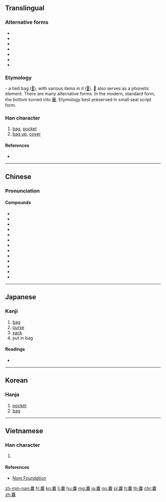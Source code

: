 {{character info/new}}
==Translingual==

===Alternative forms===
* {{l|mul|嚢}}
* {{l|mul|𡄜}}
* {{l|mul|𢑿}}
* {{l|mul|𣡦}}
* {{l|mul|𣡪}}
* {{l|mul|𧛦}}
* {{l|mul|𣡏}}

===Etymology===
{{Han etyl}}
{{liushu|ic}} - a tied bag ([[𣒚]]), with various items in it ([[𤕦]]). 𤕦 also serves as a phonetic element. There are many alternative forms. In the modern, standard form, the bottom turned into [[襄]]. Etymology best preserved in small seal script form.

===Han character===
{{Han char|rn=30|rad=口|as=19|sn=22|four=00732|canj=JBRRV|ids=}}

# [[bag]], [[pocket]]
# [[bag up]], [[cover]]

====References====
* {{Han ref|kx=0215.140|dkj=04633|dj=0438.140|hdz=10707.130|uh=56CA|ud=22218|bh=C56E|bd=50542}}

----

==Chinese==
{{zh-forms}}

===Pronunciation===
{{zh-pron
|m=náng
|c=nong4
|j=nɒ̃11
|mn=lông/long
|w=3naan
|x=lan13
|mc=y
|oc=y
|ma=
|cat=n,v
}}

====Compounds====
* {{zh-l|背囊|backpack}}
* {{zh-l|膽囊|gallbladder}}
* {{zh-l|膠囊|gelatine capsules}}
* {{zh-l|貝羚膠囊}}
* {{zh-l|全天麻膠囊}}
* {{zh-l|獨一味膠囊}}
* {{zh-l|風濕骨痛膠囊}}
* {{zh-l|婦炎淨膠囊}}
* {{zh-l|桂龍咳喘寧膠囊}}
* {{zh-l|猴頭健胃靈膠囊}}
* {{zh-l|金水寶膠囊}}
* {{zh-l|十滴水軟膠囊}}
* {{zh-l|養血生髮膠囊}}

----

==Japanese==

===Kanji===
{{ja-kanji|grade=|rs=口19}}

# [[bag]]
# [[purse]]
# [[sack]]
# put in bag


====Readings====
* {{ja-readings|on=[[のう]] (nō)|kun=[[ふくろ]] (fukuro)}}

----

==Korean==

===Hanja===
{{ko-hanja|hangeul=낭|rv=nang|mr=nang}}

# [[pocket]]
# [[bag]]

----

==Vietnamese==

===Han character===
{{vi-hantu|[[nang]], [[nẵng]]|rs=口19}}

# {{defn|lang=vi|sort=口19}}

====References====
* [http://nomfoundation.org/common/nom_details.php?codepoint=56ca Nom Foundation]

[[zh-min-nan:囊]]
[[fr:囊]]
[[ko:囊]]
[[li:囊]]
[[hu:囊]]
[[mg:囊]]
[[ja:囊]]
[[no:囊]]
[[pl:囊]]
[[tl:囊]]
[[th:囊]]
[[chr:囊]]
[[zh:囊]]